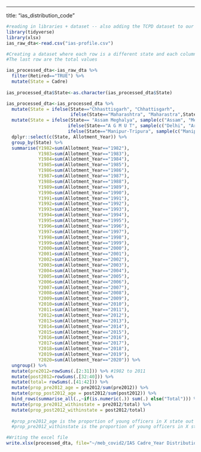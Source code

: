 ---
title: "ias_distribution_code"

```r
#reading in libraries + dataset -- also adding the TCPD dataset to our git so that we can all run this code from the same working directory 
library(tidyverse)
library(xlsx)
ias_raw_dta<-read.csv("ias-profile.csv")
```

```r
#Creating a dataset where each row is a different state and each column in the allocation year. Additional columns indicating total number of officers, number of officers pre and post 2012, and their respective proportions are given. 
#The last row are the total values

ias_processed_dta<-ias_raw_dta %>% 
  filter(Retired=="TRUE") %>%  
  mutate(State = Cadre) 
  
ias_processed_dta$State<-as.character(ias_processed_dta$State)

ias_processed_dta<-ias_processed_dta %>% 
  mutate(State = ifelse(State=="Chhasttisgarh", "Chhattisgarh", 
                        ifelse(State=="Maharashtra", "Maharastra",State))) %>% 
  mutate(State = ifelse(State== "Assam Meghalya", sample(c("Assam", "Meghalaya"), prob = c(0.69, 0.31), size = length(which(ias_processed_dta$State=="Assam Meghalya")), replace = TRUE),   
                       ifelse(State=="A G M U T", sample(c("Delhi", "Arunachal Pradesh","Mizoram","Goa", "DNH and DD","Chandigarh", "Andaman and Nicobar Islands", "Lakshadweep Islands", "Puducherry"), prob = c(0.36, 0.18, 0.14, 0.09, 0.05, 0.05,0.05, 0.05, 0.5), size = length(which(ias_processed_dta$State=="A G M U T")), replace = TRUE),
                       ifelse(State=="Manipur-Tripura", sample(c("Manipur", "Tripura"), prob =c(0.5, 0.5), size=length(which(ias_processed_dta$State=="Manipur-Tripura")), replace =TRUE), State)))) %>% 
  dplyr::select(c(State, Allotment_Year)) %>% 
  group_by(State) %>% 
  summarise(Y1982=sum(Allotment_Year=="1982"),
            Y1983=sum(Allotment_Year=="1983"),
            Y1984=sum(Allotment_Year=="1984"),
            Y1985=sum(Allotment_Year=="1985"),
            Y1986=sum(Allotment_Year=="1986"),
            Y1987=sum(Allotment_Year=="1987"),
            Y1988=sum(Allotment_Year=="1988"),
            Y1989=sum(Allotment_Year=="1989"),
            Y1990=sum(Allotment_Year=="1990"),
            Y1991=sum(Allotment_Year=="1991"),
            Y1992=sum(Allotment_Year=="1992"),
            Y1993=sum(Allotment_Year=="1993"),
            Y1994=sum(Allotment_Year=="1994"),
            Y1995=sum(Allotment_Year=="1995"),
            Y1996=sum(Allotment_Year=="1996"),
            Y1997=sum(Allotment_Year=="1997"),
            Y1998=sum(Allotment_Year=="1998"),
            Y1999=sum(Allotment_Year=="1999"),
            Y2000=sum(Allotment_Year=="2000"),
            Y2001=sum(Allotment_Year=="2001"),
            Y2002=sum(Allotment_Year=="2002"),
            Y2003=sum(Allotment_Year=="2003"),
            Y2004=sum(Allotment_Year=="2004"),
            Y2005=sum(Allotment_Year=="2005"),
            Y2006=sum(Allotment_Year=="2006"),
            Y2007=sum(Allotment_Year=="2007"),
            Y2008=sum(Allotment_Year=="2008"),
            Y2009=sum(Allotment_Year=="2009"),
            Y2010=sum(Allotment_Year=="2010"),
            Y2011=sum(Allotment_Year=="2011"),
            Y2012=sum(Allotment_Year=="2012"),
            Y2013=sum(Allotment_Year=="2013"),
            Y2014=sum(Allotment_Year=="2014"),
            Y2015=sum(Allotment_Year=="2015"),
            Y2016=sum(Allotment_Year=="2016"),
            Y2017=sum(Allotment_Year=="2017"),
            Y2018=sum(Allotment_Year=="2018"),
            Y2019=sum(Allotment_Year=="2019"),
            Y2020=sum(Allotment_Year=="2020")) %>% 
  ungroup() %>% 
  mutate(pre2012=rowSums(.[2:31])) %>% #1982 to 2011
  mutate(post2012=rowSums(.[32:40])) %>% 
  mutate(total= rowSums(.[41:42])) %>% 
  mutate(prop_pre2012_age = pre2012/sum(pre2012)) %>% 
  mutate(prop_post2012_age = post2012/sum(post2012)) %>% 
  bind_rows(summarise_all(.,~if(is.numeric(.)) sum(.) else("Total"))) %>% #Help:I don't know why this red cross is showing up, because the code runs exactly like I want it to and without errors
  mutate(prop_pre2012_withinstate = pre2012/total) %>% 
  mutate(prop_post2012_withinstate = post2012/total)  
  
  #prop_pre2012_age is the proportion of young officers in X state out of all young officers. The sum of prop_pre2012_age for all states is equal to 1 
  #prop_pre2012_withinstate is the proportion of young officers in X state out of all officers in the state. The sum of prop_pre2012 and prop_post2012 within X state is equal to 1
```

```r
#Writing the excel file 
write.xlsx(processed_dta, file="~/meb_covid2/IAS Cadre_Year Distribution_TCPD1.1.2021.xlsx", sheetName="Sheet 1", col.names=TRUE, row.names=TRUE, append=FALSE) #I don't think this file path saves it on git. But I have added the excel file separately. Will correct this later. 
```


